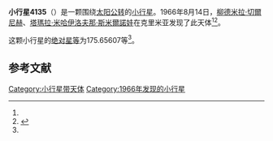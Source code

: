 {{Infobox planet
| bgcolour = #FFFFC0
| name = 4135 Svetlanov
| symbol = 
| image = 
| caption = 
| discovery = yes
| discovery_ref = 
| discoverer = [[柳德米拉·切爾尼赫|柳德米拉·切爾尼赫]]、[[塔瑪拉·米哈伊洛夫那·斯米爾諾娃|塔瑪拉·米哈伊洛夫那·斯米爾諾娃]]
| discovery_site = [[克里米亚|克里米亚]] 
| discovered = 1966年8月14日
| designations = yes
| mp_name = 
| named_after = 
| alt_names = 1966 PG/ 1929 UK / 1985 VM / 1987 DO4
| mp_category = [[主带小行星|主带小行星]]
| orbit_ref = <ref name="a">[http://ssd.jpl.nasa.gov/sbdb.cgi?sstr=4135 4135 Svetlanov] {{Wayback|url=http://ssd.jpl.nasa.gov/sbdb.cgi?sstr=4135 |date=20201124004025 }}，小行星數據庫瀏覽器（JPL Small-Body Database Browser）－[[美国国家航空航天局|美国国家航空航天局]]喷气推进实验室</ref>
| epoch = 2456400.5 (2013年4月18日更新)
| aphelion = {{convert|3.4312012|AU|km|3|abbr=on|lk=out}}
| perihelion = {{convert|2.1488888|AU|km|3|abbr=on}}
| semimajor = {{convert|2.7900450|AU|km|3|abbr=on}}
| eccentricity = 0.2298014
| period = 1702.218203 [[日|日]]<br />4.66[[儒略年|儒略年]]
| avg_speed = 
| inclination = 7.92368
| asc_node = 200.07261
| mean_anomaly = 
| arg_peri = 175.65607
| satellites = 
| physical_characteristics = yes
| dimensions = 
| mass = 
| density = 
| surface_grav = 
| escape_velocity = 
| sidereal_day = 
| axial_tilt = 
| pole_ecliptic_lat = 
| pole_ecliptic_lon = 
| albedo = 
| temperatures= 
| temp_name1 = 
| mean_temp_1 = 
| max_temp_1 = 
| temp_name2 = 
| max_temp_2 = 
| spectral_type = 
| abs_magnitude = 175.65607
}}

'''小行星4135'''（{{lang-en|4135 Svetlanov}}）是一颗围绕[[太阳|太阳]][[公转|公转]]的[[小行星|小行星]]。1966年8月14日，[[柳德米拉·切爾尼赫|柳德米拉·切爾尼赫]]、[[塔瑪拉·米哈伊洛夫那·斯米爾諾娃|塔瑪拉·米哈伊洛夫那·斯米爾諾娃]]在克里米亚发现了此天体<ref name="a" /><ref>{{cite news|title=小行星列表|url=http://cfa-www.harvard.edu/iau/lists/NumberedMPs.txt|accessdate=2013-07-08|newspaper=哈佛大学|archive-date=2008-05-17|archive-url=https://web.archive.org/web/20080517010638/http://cfa-www.harvard.edu/iau/lists/NumberedMPs.txt|dead-url=no}}</ref>。

这颗小行星的[[绝对星等|绝对星等]]为175.65607等<ref name="a" />。

==参考文献==
{{reflist}}
{{Minor Planet Number|[[小行星4134|小行星4134]]|[[小行星4136|小行星4136]]}}

{{小天体}}

[[Category:小行星带天体|Category:小行星带天体]]
[[Category:1966年发现的小行星|Category:1966年发现的小行星]]

{{asteroid-stub}}